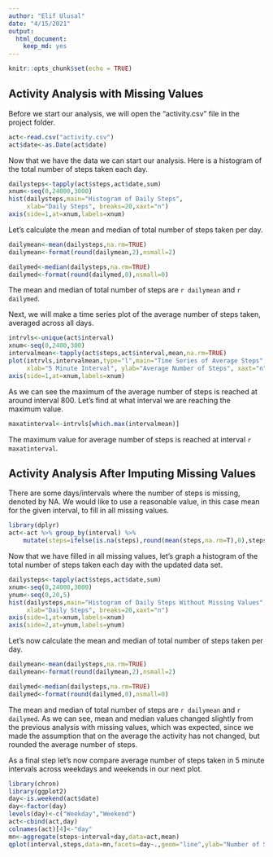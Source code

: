```yaml
---
author: "Elif Ulusal"
date: "4/15/2021"
output: 
  html_document: 
    keep_md: yes
---
```


```r
knitr::opts_chunk$set(echo = TRUE)
```

## Activity Analysis with Missing Values

Before we start our analysis, we will open the "activity.csv" file in the project folder.

```r
act<-read.csv("activity.csv")
act$date<-as.Date(act$date)
```

Now that we have the data we can start our analysis. Here is a histogram of the total number of steps taken each day.  

```r
dailysteps<-tapply(act$steps,act$date,sum)
xnum<-seq(0,24000,3000)
hist(dailysteps,main="Histogram of Daily Steps", 
     xlab="Daily Steps", breaks=20,xaxt="n")
axis(side=1,at=xnum,labels=xnum)
```

Let's calculate the mean and median of total number of steps taken per day.

```r
dailymean<-mean(dailysteps,na.rm=TRUE)
dailymean<-format(round(dailymean,2),nsmall=2)
```

```r
dailymed<-median(dailysteps,na.rm=TRUE)
dailymed<-format(round(dailymed,0),nsmall=0)
```

The mean and median of total number of steps are `r dailymean` and `r dailymed`.

Next, we will make a time series plot of the average number of steps taken, averaged across all days.

```r
intrvls<-unique(act$interval)
xnum<-seq(0,2400,300)
intervalmean<-tapply(act$steps,act$interval,mean,na.rm=TRUE)
plot(intrvls,intervalmean,type="l",main="Time Series of Average Steps", 
     xlab="5 Minute Interval", ylab="Average Number of Steps", xaxt="n")
axis(side=1,at=xnum,labels=xnum)
```

As we can see the maximum of the average number of steps is reached at around interval 800. Let's find at what interval we are reaching the maximum value.

```r
maxatinterval<-intrvls[which.max(intervalmean)]
```

The maximum value for average number of steps is reached at interval `r maxatinterval`.

## Activity Analysis After Imputing Missing Values

There are some days/intervals where the number of steps is missing, denoted by NA. We would like to use a reasonable value, in this case mean for the given interval, to fill in all missing values.

```r
library(dplyr)
act<-act %>% group_by(interval) %>%  
    mutate(steps=ifelse(is.na(steps),round(mean(steps,na.rm=T),0),steps))
```

Now that we have filled in all missing values, let's graph a histogram of the total number of steps taken each day with the updated data set.

```r
dailysteps<-tapply(act$steps,act$date,sum)
xnum<-seq(0,24000,3000)
ynum<-seq(0,20,5)
hist(dailysteps,main="Histogram of Daily Steps Without Missing Values", 
     xlab="Daily Steps", breaks=20,xaxt="n")
axis(side=1,at=xnum,labels=xnum)
axis(side=2,at=ynum,labels=ynum)
```

Let's now calculate the mean and median of total number of steps taken per day.

```r
dailymean<-mean(dailysteps,na.rm=TRUE)
dailymean<-format(round(dailymean,2),nsmall=2)
```

```r
dailymed<-median(dailysteps,na.rm=TRUE)
dailymed<-format(round(dailymed,0),nsmall=0)
```

The mean and median of total number of steps are `r dailymean` and `r dailymed`. As we can see, mean and median values changed slightly from the previous analysis with missing values, which was expected, since we made the assumption that on the average the activity has not changed, but rounded the average number of steps.

As a final step let's now compare average number of steps taken in 5 minute intervals across weekdays and weekends in our next plot.

```r
library(chron)
library(ggplot2)
day<-is.weekend(act$date)
day<-factor(day)
levels(day)<-c("Weekday","Weekend")
act<-cbind(act,day)
colnames(act)[4]<-"day"
mn<-aggregate(steps~interval+day,data=act,mean)
qplot(interval,steps,data=mn,facets=day~.,geom="line",ylab="Number of Steps")
```
